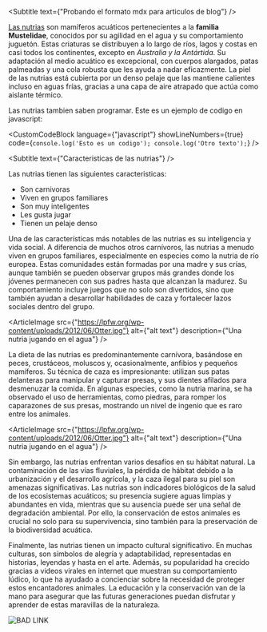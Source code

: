 <Subtitle text={"Probando el formato mdx para articulos de blog"} />

[Las nutrias](https://www.arnaldocisneros.com/) son mamíferos acuáticos pertenecientes a la **familia Mustelidae**, conocidos por su agilidad en el agua y su comportamiento juguetón. Estas criaturas se distribuyen a lo largo de ríos, lagos y costas en casi todos los continentes, excepto en _Australia y la Antártida_. Su adaptación al medio acuático es excepcional, con cuerpos alargados, patas palmeadas y una cola robusta que les ayuda a nadar eficazmente. La piel de las nutrias está cubierta por un denso pelaje que las mantiene calientes incluso en aguas frías, gracias a una capa de aire atrapado que actúa como aislante térmico.

Las nutrias tambien saben programar. Este es un ejemplo de codigo en javascript:

<CustomCodeBlock 
  language={"javascript"}
  showLineNumbers={true}
  code={`console.log('Esto es un codigo');
  console.log('Otro texto');`}
/>

<Subtitle text={"Caracteristicas de las nutrias"} />

Las nutrias tienen las siguientes caracteristicas:

- Son carnivoras
- Viven en grupos familiares
- Son muy inteligentes
- Les gusta jugar
- Tienen un pelaje denso

Una de las características más notables de las nutrias es su inteligencia y vida social. A diferencia de muchos otros carnívoros, las nutrias a menudo viven en grupos familiares, especialmente en especies como la nutria de río europea. Estas comunidades están formadas por una madre y sus crías, aunque también se pueden observar grupos más grandes donde los jóvenes permanecen con sus padres hasta que alcanzan la madurez. Su comportamiento incluye juegos que no solo son divertidos, sino que también ayudan a desarrollar habilidades de caza y fortalecer lazos sociales dentro del grupo.

<ArticleImage
  src={"https://lpfw.org/wp-content/uploads/2012/06/Otter.jpg"}
  alt={"alt text"}
  description={"Una nutria jugando en el agua"}
/>

La dieta de las nutrias es predominantemente carnívora, basándose en peces, crustáceos, moluscos y, ocasionalmente, anfibios y pequeños mamíferos. Su técnica de caza es impresionante: utilizan sus patas delanteras para manipular y capturar presas, y sus dientes afilados para desmenuzar la comida. En algunas especies, como la nutria marina, se ha observado el uso de herramientas, como piedras, para romper los caparazones de sus presas, mostrando un nivel de ingenio que es raro entre los animales.

<ArticleImage
  src={"https://lpfw.org/wp-content/uploads/2012/06/Otter.jpg"}
  alt={"alt text"}
  description={"Una nutria jugando en el agua"}
/>

Sin embargo, las nutrias enfrentan varios desafíos en su hábitat natural. La contaminación de las vías fluviales, la pérdida de hábitat debido a la urbanización y el desarrollo agrícola, y la caza ilegal para su piel son amenazas significativas. Las nutrias son indicadores biológicos de la salud de los ecosistemas acuáticos; su presencia sugiere aguas limpias y abundantes en vida, mientras que su ausencia puede ser una señal de degradación ambiental. Por ello, la conservación de estos animales es crucial no solo para su supervivencia, sino también para la preservación de la biodiversidad acuática.

Finalmente, las nutrias tienen un impacto cultural significativo. En muchas culturas, son símbolos de alegría y adaptabilidad, representadas en historias, leyendas y hasta en el arte. Además, su popularidad ha crecido gracias a videos virales en internet que muestran su comportamiento lúdico, lo que ha ayudado a concienciar sobre la necesidad de proteger estos encantadores animales. La educación y la conservación van de la mano para asegurar que las futuras generaciones puedan disfrutar y aprender de estas maravillas de la naturaleza.

![BAD LINK](https://lpfw.org/wp-content/uploads/2012/06/BADLINK.jpg)
